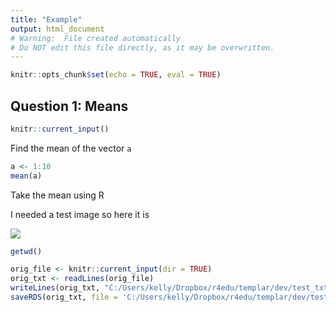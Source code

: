 ```yaml
---
title: "Example"
output: html_document
# Warning:  File created automatically
# Do NOT edit this file directly, as it may be overwritten.
---
```


```r
knitr::opts_chunk$set(echo = TRUE, eval = TRUE)
```

## Question 1: Means

```r
knitr::current_input()
```

Find the mean of the vector `a`

```r
a <- 1:10
mean(a)
```





Take the mean using R






I needed a test image so here it is

![](C:/Users/kelly/Dropbox/r4edu/templar/dev/karl_moustache.jpg)
```r
getwd()
```

```r

orig_file <- knitr::current_input(dir = TRUE)
orig_txt <- readLines(orig_file)
writeLines(orig_txt, "C:/Users/kelly/Dropbox/r4edu/templar/dev/test_txt_multilingual.txt")
saveRDS(orig_txt, file = 'C:/Users/kelly/Dropbox/r4edu/templar/dev/test_txt_multilingual.RDS')
```
